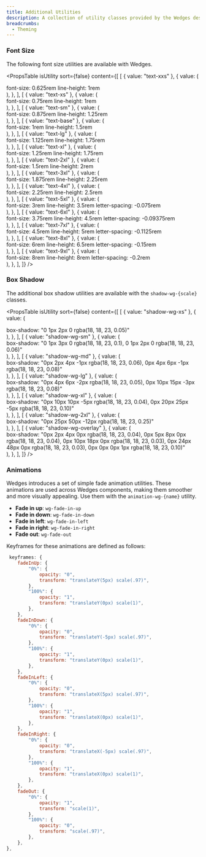 ```yaml
---
title: Additional Utilities
description: A collection of utility classes provided by the Wedges design system.
breadcrumbs:
  - Theming
---
```


### Font Size

The following font size utilities are available with Wedges.

<PropsTable
  isUtility
  sort={false}
  content={[
    [
      { value: "text-xxs" },
      {
        value: (
          <div>
            <span>font-size: 0.625rem</span>
            <span>line-height: 1rem</span>
          </div>
        ),
      },
    ],
    [
      { value: "text-xs" },
      {
        value: (
          <div>
            <span>font-size: 0.75rem</span>
            <span>line-height: 1rem</span>
          </div>
        ),
      },
    ],
    [
      { value: "text-sm" },
      {
        value: (
          <div>
            <span>font-size: 0.875rem</span>
            <span>line-height: 1.25rem</span>
          </div>
        ),
      },
    ],
    [
      { value: "text-base" },
      {
        value: (
          <div>
            <span>font-size: 1rem</span>
            <span>line-height: 1.5rem</span>
          </div>
        ),
      },
    ],
    [
      { value: "text-lg" },
      {
        value: (
          <div>
            <span>font-size: 1.125rem</span>
            <span>line-height: 1.75rem</span>
          </div>
        ),
      },
    ],
    [
      { value: "text-xl" },
      {
        value: (
          <div>
            <span>font-size: 1.25rem</span>
            <span>line-height: 1.75rem</span>
          </div>
        ),
      },
    ],
    [
      { value: "text-2xl" },
      {
        value: (
          <div>
            <span>font-size: 1.5rem</span>
            <span>line-height: 2rem</span>
          </div>
        ),
      },
    ],
    [
      { value: "text-3xl" },
      {
        value: (
          <div>
            <span>font-size: 1.875rem</span>
            <span>line-height: 2.25rem</span>
          </div>
        ),
      },
    ],
    [
      { value: "text-4xl" },
      {
        value: (
          <div>
            <span>font-size: 2.25rem</span>
            <span>line-height: 2.5rem</span>
          </div>
        ),
      },
    ],
    [
      { value: "text-5xl" },
      {
        value: (
          <div>
            <span>font-size: 3rem</span>
            <span>line-height: 3.5rem</span>
            <span>letter-spacing: -0.075rem</span>
          </div>
        ),
      },
    ],
    [
      { value: "text-6xl" },
      {
        value: (
          <div>
            <span>font-size: 3.75rem</span>
            <span>line-height: 4.5rem</span>
            <span>letter-spacing: -0.09375rem</span>
          </div>
        ),
      },
    ],
    [
      { value: "text-7xl" },
      {
        value: (
          <div>
            <span>font-size: 4.5rem</span>
            <span>line-height: 5rem</span>
            <span>letter-spacing: -0.1125rem</span>
          </div>
        ),
      },
    ],
    [
      { value: "text-8xl" },
      {
        value: (
          <div>
            <span>font-size: 6rem</span>
            <span>line-height: 6.5rem</span>
            <span>letter-spacing: -0.15rem</span>
          </div>
        ),
      },
    ],
    [
      { value: "text-9xl" },
      {
        value: (
          <div>
            <span>font-size: 8rem</span>
            <span>line-height: 8rem</span>
            <span>letter-spacing: -0.2rem</span>
          </div>
        ),
      },
    ],
  ]}
/>

### Box Shadow

The additional box shadow utilities are available with the `shadow-wg-{scale}` classes.

<PropsTable
  isUtility
  sort={false}
  content={[
    [
      { value: "shadow-wg-xs" },
      {
        value: (
          <div>
            <span>box-shadow: "0 1px 2px 0 rgba(18, 18, 23, 0.05)"</span>
          </div>
        ),
      },
    ],
    [
      { value: "shadow-wg-sm" },
      {
        value: (
          <div>
            <span>
              box-shadow: "0 1px 3px 0 rgba(18, 18, 23, 0.1), 0 1px 2px 0 rgba(18, 18, 23, 0.06)"
            </span>
          </div>
        ),
      },
    ],
    [
      { value: "shadow-wg-md" },
      {
        value: (
          <div>
            <span>
              box-shadow: "0px 2px 4px -1px rgba(18, 18, 23, 0.06), 0px 4px 6px -1px rgba(18, 18,
              23, 0.08)"
            </span>
          </div>
        ),
      },
    ],
    [
      { value: "shadow-wg-lg" },
      {
        value: (
          <div>
            <span>
              box-shadow: "0px 4px 6px -2px rgba(18, 18, 23, 0.05), 0px 10px 15px -3px rgba(18, 18,
              23, 0.08)"
            </span>
          </div>
        ),
      },
    ],
    [
      { value: "shadow-wg-xl" },
      {
        value: (
          <div>
            <span>
              box-shadow: "0px 10px 10px -5px rgba(18, 18, 23, 0.04), 0px 20px 25px -5px rgba(18,
              18, 23, 0.10)"
            </span>
          </div>
        ),
      },
    ],
    [
      { value: "shadow-wg-2xl" },
      {
        value: (
          <div>
            <span>box-shadow: "0px 25px 50px -12px rgba(18, 18, 23, 0.25)"</span>
          </div>
        ),
      },
    ],
    [
      { value: "shadow-wg-overlay" },
      {
        value: (
          <div>
            <span>
              box-shadow: "0px 2px 4px 0px rgba(18, 18, 23, 0.04), 0px 5px 8px 0px rgba(18, 18, 23,
              0.04), 0px 10px 18px 0px rgba(18, 18, 23, 0.03), 0px 24px 48px 0px rgba(18, 18, 23,
              0.03), 0px 0px 0px 1px rgba(18, 18, 23, 0.10)"
            </span>
          </div>
        ),
      },
    ],
  ]}
/>

### Animations

Wedges introduces a set of simple fade animation utilities. These animations are used across Wedges components, making them smoother and more visually appealing. Use them with the `animation-wg-{name}` utility.

- **Fade in up**: `wg-fade-in-up`
- **Fade in down**: `wg-fade-in-down`
- **Fade in left**: `wg-fade-in-left`
- **Fade in right**: `wg-fade-in-right`
- **Fade out**: `wg-fade-out`

Keyframes for these animations are defined as follows:

```js showLineNumbers
 keyframes: {
    fadeInUp: {
        "0%": {
            opacity: "0",
            transform: "translateY(5px) scale(.97)",
        },
        "100%": {
            opacity: "1",
            transform: "translateY(0px) scale(1)",
        },
    },
    fadeInDown: {
        "0%": {
            opacity: "0",
            transform: "translateY(-5px) scale(.97)",
        },
        "100%": {
            opacity: "1",
            transform: "translateY(0px) scale(1)",
        },
    },
    fadeInLeft: {
        "0%": {
            opacity: "0",
            transform: "translateX(5px) scale(.97)",
        },
        "100%": {
            opacity: "1",
            transform: "translateX(0px) scale(1)",
        },
    },
    fadeInRight: {
        "0%": {
            opacity: "0",
            transform: "translateX(-5px) scale(.97)",
        },
        "100%": {
            opacity: "1",
            transform: "translateX(0px) scale(1)",
        },
    },
    fadeOut: {
        "0%": {
            opacity: "1",
            transform: "scale(1)",
        },
        "100%": {
            opacity: "0",
            transform: "scale(.97)",
        },
    },
},
```
